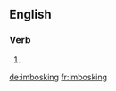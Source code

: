 ==English==

===Verb===
{{head|en}}

# {{present participle of|imbosk}}

[[de:imbosking]]
[[fr:imbosking]]